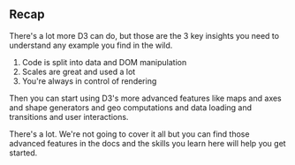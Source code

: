 ## Recap

There's a lot more D3 can do, but those are the 3 key insights you need to
understand any example you find in the wild.

1. Code is split into data and DOM manipulation
2. Scales are great and used a lot
3. You're always in control of rendering

Then you can start using D3's more advanced features like maps and axes and
shape generators and geo computations and data loading and transitions and user
interactions.

There's a lot. We're not going to cover it all but you can find those advanced
features in the docs and the skills you learn here will help you get started.